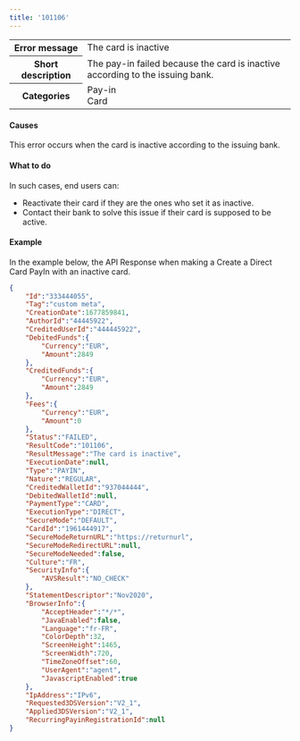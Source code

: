 ---
title: '101106'  
---
  
<table>
    <tbody>
        <tr>
            <th class="header"><strong>Error message</strong></th>
            <td class="table-content">The card is inactive</td>
        </tr>
        <tr>
            <th class="header"><strong>Short description</strong></th>
            <td class="table-content">The pay-in failed because the card is inactive according to the issuing bank.</td>
        </tr>
        <tr>
            <th class="header"><strong>Categories</strong></th>
            <td class="table-content">  
<div class="label">Pay-in</div>  
<div class="label">Card</div>
</td>
        </tr>
    </tbody>
</table>  

#### Causes  

This error occurs when the card is inactive according to the issuing bank.  

#### What to do  

In such cases, end users can:  
- Reactivate their card if they are the ones who set it as inactive.  
- Contact their bank to solve this issue if their card is supposed to be active.  

#### Example  

In the example below, the API Response when making a Create a Direct Card PayIn with an inactive card.  
```json API Response
{
    "Id":"333444055",
    "Tag":"custom meta",
    "CreationDate":1677859841,
    "AuthorId":"44445922",
    "CreditedUserId":"444445922",
    "DebitedFunds":{
        "Currency":"EUR",
        "Amount":2849
    },
    "CreditedFunds":{
        "Currency":"EUR",
        "Amount":2849
    },
    "Fees":{
        "Currency":"EUR",
        "Amount":0
    },
    "Status":"FAILED",
    "ResultCode":"101106",
    "ResultMessage":"The card is inactive",
    "ExecutionDate":null,
    "Type":"PAYIN",
    "Nature":"REGULAR",
    "CreditedWalletId":"937044444",
    "DebitedWalletId":null,
    "PaymentType":"CARD",
    "ExecutionType":"DIRECT",
    "SecureMode":"DEFAULT",
    "CardId":"1961444917",
    "SecureModeReturnURL":"https://returnurl",
    "SecureModeRedirectURL":null,
    "SecureModeNeeded":false,
    "Culture":"FR",
    "SecurityInfo":{
        "AVSResult":"NO_CHECK"
    },
    "StatementDescriptor":"Nov2020",
    "BrowserInfo":{
        "AcceptHeader":"*/*",
        "JavaEnabled":false,
        "Language":"fr-FR",
        "ColorDepth":32,
        "ScreenHeight":1465,
        "ScreenWidth":720,
        "TimeZoneOffset":60,
        "UserAgent":"agent",
        "JavascriptEnabled":true
    },
    "IpAddress":"IPv6",
    "Requested3DSVersion":"V2_1",
    "Applied3DSVersion":"V2_1",
    "RecurringPayinRegistrationId":null
}
```